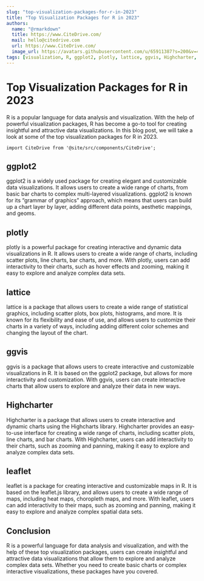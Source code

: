 ```yaml
---
slug: "top-visualization-packages-for-r-in-2023"
title: "Top Visualization Packages for R in 2023"
authors:
  name: "@rmarkdown"
  title: https://www.CiteDrive.com/
  mail: hello@citedrive.com
  url: https://www.CiteDrive.com/
  image_url: https://avatars.githubusercontent.com/u/65911387?s=200&v=4
tags: [visualization, R, ggplot2, plotly, lattice, ggvis, Highcharter, leaflet]
---
```


# Top Visualization Packages for R in 2023
R is a popular language for data analysis and visualization. With the help of powerful visualization packages, R has become a go-to tool for creating insightful and attractive data visualizations. In this blog post, we will take a look at some of the top visualization packages for R in 2023.

```mdx-code-block
import CiteDrive from '@site/src/components/CiteDrive';
```
<CiteDrive /> 

## ggplot2
ggplot2 is a widely used package for creating elegant and customizable data visualizations. It allows users to create a wide range of charts, from basic bar charts to complex multi-layered visualizations. ggplot2 is known for its “grammar of graphics” approach, which means that users can build up a chart layer by layer, adding different data points, aesthetic mappings, and geoms.

##  plotly
plotly is a powerful package for creating interactive and dynamic data visualizations in R. It allows users to create a wide range of charts, including scatter plots, line charts, bar charts, and more. With plotly, users can add interactivity to their charts, such as hover effects and zooming, making it easy to explore and analyze complex data sets.

##  lattice
lattice is a package that allows users to create a wide range of statistical graphics, including scatter plots, box plots, histograms, and more. It is known for its flexibility and ease of use, and allows users to customize their charts in a variety of ways, including adding different color schemes and changing the layout of the chart.

##  ggvis
ggvis is a package that allows users to create interactive and customizable visualizations in R. It is based on the ggplot2 package, but allows for more interactivity and customization. With ggvis, users can create interactive charts that allow users to explore and analyze their data in new ways.

##  Highcharter
Highcharter is a package that allows users to create interactive and dynamic charts using the Highcharts library. Highcharter provides an easy-to-use interface for creating a wide range of charts, including scatter plots, line charts, and bar charts. With Highcharter, users can add interactivity to their charts, such as zooming and panning, making it easy to explore and analyze complex data sets.

##  leaflet
leaflet is a package for creating interactive and customizable maps in R. It is based on the leaflet.js library, and allows users to create a wide range of maps, including heat maps, choropleth maps, and more. With leaflet, users can add interactivity to their maps, such as zooming and panning, making it easy to explore and analyze complex spatial data sets.

## Conclusion
R is a powerful language for data analysis and visualization, and with the help of these top visualization packages, users can create insightful and attractive data visualizations that allow them to explore and analyze complex data sets. Whether you need to create basic charts or complex interactive visualizations, these packages have you covered.